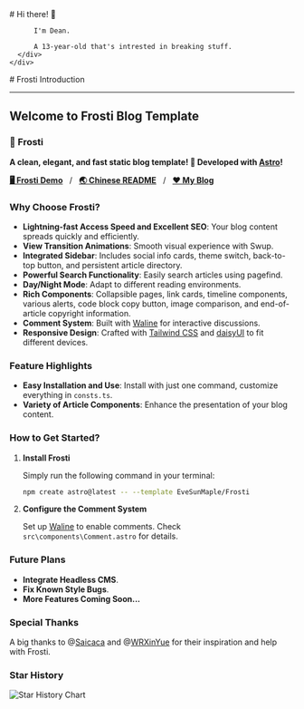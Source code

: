 
<BaseLayout title="Home">
  <BaseCard title="Home">
    <div class="flex">
      <div class="p-6">
          # Hi there! 👋

          I'm Dean.

          A 13-year-old that's intrested in breaking stuff.
      </div>
    </div>

  </BaseCard>

  <BaseCard title="Home" image="/index.webp">
# Frosti Introduction

---

## Welcome to Frosti Blog Template

### 🧊 Frosti

**A clean, elegant, and fast static blog template! 🚀 Developed with [Astro](https://astro.build/)!**

[**🖥️ Frosti Demo**](https://frosti.saroprock.com)&nbsp;&nbsp;&nbsp;/&nbsp;&nbsp;&nbsp;[**🌏 Chinese README**](https://github.com/EveSunMaple/Frosti/blob/main/README.zh-CN.md)&nbsp;&nbsp;&nbsp;/&nbsp;&nbsp;&nbsp;[**❤️ My Blog**](https://www.saroprock.com)

### Why Choose Frosti?

- **Lightning-fast Access Speed and Excellent SEO**: Your blog content spreads quickly and efficiently.
- **View Transition Animations**: Smooth visual experience with Swup.
- **Integrated Sidebar**: Includes social info cards, theme switch, back-to-top button, and persistent article directory.
- **Powerful Search Functionality**: Easily search articles using pagefind.
- **Day/Night Mode**: Adapt to different reading environments.
- **Rich Components**: Collapsible pages, link cards, timeline components, various alerts, code block copy button, image comparison, and end-of-article copyright information.
- **Comment System**: Built with [Waline](https://waline.js.org/) for interactive discussions.
- **Responsive Design**: Crafted with [Tailwind CSS](https://tailwindcss.com/) and [daisyUI](https://daisyui.com/) to fit different devices.

### Feature Highlights

- **Easy Installation and Use**: Install with just one command, customize everything in `consts.ts`.
- **Variety of Article Components**: Enhance the presentation of your blog content.

### How to Get Started?

1. **Install Frosti**

   Simply run the following command in your terminal:

   ```sh
   npm create astro@latest -- --template EveSunMaple/Frosti
   ```

2. **Configure the Comment System**

   Set up [Waline](https://waline.js.org/) to enable comments. Check `src\components\Comment.astro` for details.

### Future Plans

- **Integrate Headless CMS**.
- **Fix Known Style Bugs**.
- **More Features Coming Soon...**

### Special Thanks

A big thanks to @[Saicaca](https://github.com/saicaca) and @[WRXinYue](https://github.com/WRXinYue) for their inspiration and help with Frosti.

### Star History

![Star History Chart](https://api.star-history.com/svg?repos=EveSunMaple/Frosti&type=Date)

  </BaseCard>
</BaseLayout>
